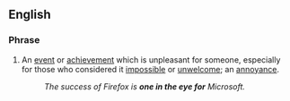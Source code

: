 ==English==

===Phrase===
{{head|en|phrase|head=[[one]] [[in]] [[the]] [[eye]] [[for]]}}

# {{label|en|idiomatic}} An [[event]] or [[achievement]] which is unpleasant for someone, especially for those who considered it [[impossible]] or [[unwelcome]]; an [[annoyance]].
#: ''The success of Firefox is '''one in the eye for''' Microsoft.''